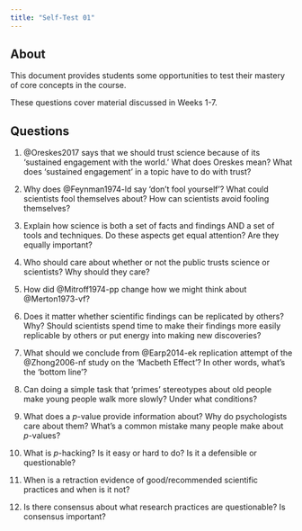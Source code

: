 ```yaml
---
title: "Self-Test 01"
---
```


## About {-}

This document provides students some opportunities to test their mastery of core concepts in the course.

These questions cover material discussed in Weeks 1-7.

## Questions {-}

1. @Oreskes2017 says that we should trust science because of its 'sustained engagement with the world.' What does Oreskes mean? What does 'sustained engagement' in a topic have to do with trust?

2. Why does @Feynman1974-ld say 'don't fool yourself'? What could scientists fool themselves about? How can scientists avoid fooling themselves?

3. Explain how science is both a set of facts and findings AND a set of tools and techniques. Do these aspects get equal attention? Are they equally important?

4. Who should care about whether or not the public trusts science or scientists? Why should they care?

5. How did @Mitroff1974-pp change how we might think about @Merton1973-vf? 

6. Does it matter whether scientific findings can be replicated by others? Why? Should scientists spend time to make their findings more easily replicable by others or put energy into making new discoveries?

7. What should we conclude from @Earp2014-ek replication attempt of the @Zhong2006-nf study on the 'Macbeth Effect'? In other words, what's the 'bottom line'?

8. Can doing a simple task that 'primes' stereotypes about old people make young people walk more slowly? Under what conditions?

9. What does a *p*-value provide information about? Why do psychologists care about them? What's a common mistake many people make about *p*-values?

10. What is *p*-hacking? Is it easy or hard to do? Is it a defensible or questionable?

11. When is a retraction evidence of good/recommended scientific practices and when is it not?

12. Is there consensus about what research practices are questionable? Is consensus important?

